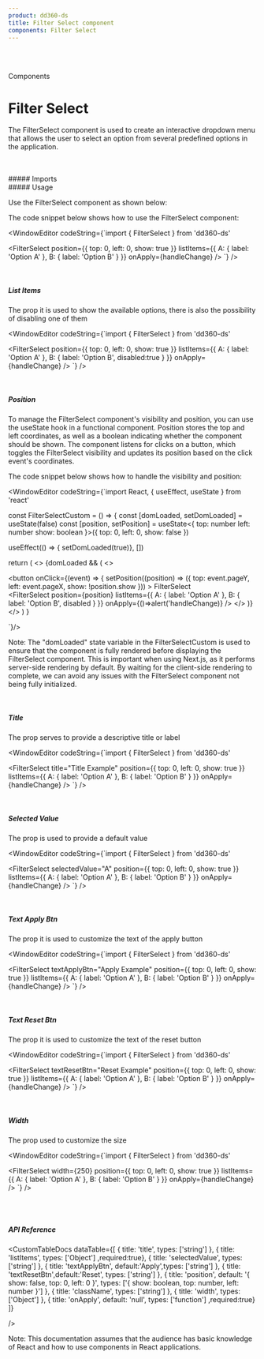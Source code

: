 ```yaml
---
product: dd360-ds
title: Filter Select component
components: Filter Select
---
```


<br id='top' />
<br />

<Label>Components</Label>

# <span name="floating-nav">Filter Select</span>

The FilterSelect component is used to create an interactive dropdown menu that allows the user to select an option from several predefined options in the application.

<br />
<br />
##### <span name="floating-nav">Imports</span>

<WindowEditor codeString="import { FilterSelect } from 'dd360-ds'" />

<br />
##### <span name="floating-nav">Usage</span>

Use the FilterSelect component as shown below:

<ContainerComponentDoc className="gap-y-2">
 <FilterSelectCustom />
</ContainerComponentDoc>

The code snippet below shows how to use the FilterSelect component:

<WindowEditor
    codeString={`import { FilterSelect } from 'dd360-ds'
  
<FilterSelect
    position={{
      top: 0,
      left: 0,
      show: true
    }}
    listItems={{
      A: {
        label: 'Option A'
      },
      B: {
        label: 'Option B'
      }
    }}
    onApply={handleChange}
/>
`}
/>

<br />

##### <span name="floating-nav">List Items</span>

The prop <Tag text='listItems' /> it is used to show the available options, there is also the possibility of disabling one of them
<ContainerComponentDoc className="gap-y-2">
 <FilterSelectCustom disabled />
</ContainerComponentDoc>


<WindowEditor
    codeString={`import { FilterSelect } from 'dd360-ds'
  
<FilterSelect
    position={{
      top: 0,
      left: 0,
      show: true
    }}
    listItems={{
      A: {
        label: 'Option A'
      },
      B: {
        label: 'Option B',
        disabled:true
      }
    }}
    onApply={handleChange}
/>
`}
/>

<br />

##### <span name="floating-nav">Position</span>

To manage the FilterSelect component's visibility and position, you can use the useState hook in a functional component. Position stores the top and left coordinates, as well as a boolean indicating whether the component should be shown. The component listens for clicks on a button, which toggles the FilterSelect visibility and updates its position based on the click event's coordinates.

<ContainerComponentDoc>
  <FilterSelectCustom />
</ContainerComponentDoc>

The code snippet below shows how to handle the visibility and position:

<WindowEditor
    codeString={`import React, { useEffect, useState } from 'react'

const FilterSelectCustom = () => {
 const [domLoaded, setDomLoaded] = useState<boolean>(false)
 const [position, setPosition] = useState<{
    top: number
    left: number
    show: boolean
  }>({
    top: 0,
    left: 0,
    show: false
  })

  useEffect(() => { setDomLoaded(true)}, [])

  return (
    <>
      {domLoaded && (
        <>
          <div className="h-8">
            <button  onClick={(event) => {
              setPosition((position) => ({
                top: event.pageY,
                left: event.pageX,
                show: !position.show
              }))
            >
              <Flex gap="3" justifyContent="center" alignItems="center">
                <Text className="mt-0.5 mr-1" bold>
                  FilterSelect
                </Text>
                <FilterIcon className="w-4 h-4" />
              </Flex>
            </button>
          </div>
          <FilterSelect
            position={position}
            listItems={{
              A: {
                label: 'Option A'
              },
              B: {
                label: 'Option B',
                disabled
              }
            }}
            onApply={()=>alert('handleChange)}
          />
        </>
      )}
    </>
  )
}

 `}/>

Note: The "domLoaded" state variable in the FilterSelectCustom is used to ensure that the component is fully rendered before displaying the FilterSelect component. This is important when using Next.js, as it performs server-side rendering by default. By waiting for the client-side rendering to complete, we can avoid any issues with the FilterSelect component not being fully initialized.

<br/>

##### <span name="floating-nav">Title</span>

The prop <Tag text='title' /> serves to provide a descriptive title or label

<ContainerComponentDoc className="gap-y-2">
 <FilterSelectCustom title="Title Example" />
</ContainerComponentDoc>


<WindowEditor
    codeString={`import { FilterSelect } from 'dd360-ds'
  
<FilterSelect
    title="Title Example"
    position={{
      top: 0,
      left: 0,
      show: true
    }}
    listItems={{
      A: {
        label: 'Option A'
      },
      B: {
        label: 'Option B'
      }
    }}
    onApply={handleChange}
/>
`}
/>

<br />

##### <span name="floating-nav">Selected Value</span>

The prop <Tag text='selectedValue' /> is used to provide a default value

<ContainerComponentDoc className="gap-y-2">
 <FilterSelectCustom selectedValue="A"/>
</ContainerComponentDoc>


<WindowEditor
    codeString={`import { FilterSelect } from 'dd360-ds'
  
<FilterSelect
    selectedValue="A"
    position={{
      top: 0,
      left: 0,
      show: true
    }}
    listItems={{
      A: {
        label: 'Option A'
      },
      B: {
        label: 'Option B'
      }
    }}
    onApply={handleChange}
/>
`}
/>

<br />

##### <span name="floating-nav">Text Apply Btn</span>

The prop <Tag text='textApplyBtn' /> it is used to customize the text of the apply button

<ContainerComponentDoc className="gap-y-2">
 <FilterSelectCustom textApplyBtn="Apply Example"/>
</ContainerComponentDoc>


<WindowEditor
    codeString={`import { FilterSelect } from 'dd360-ds'
  
<FilterSelect
    textApplyBtn="Apply Example"
    position={{
      top: 0,
      left: 0,
      show: true
    }}
    listItems={{
      A: {
        label: 'Option A'
      },
      B: {
        label: 'Option B'
      }
    }}
    onApply={handleChange}
/>
`}
/>

<br />

##### <span name="floating-nav">Text Reset Btn</span>

The prop <Tag text='textResetBtn' /> it is used to customize the text of the reset button

<ContainerComponentDoc className="gap-y-2">
 <FilterSelectCustom textResetBtn="Reset Example"/>
</ContainerComponentDoc>


<WindowEditor
    codeString={`import { FilterSelect } from 'dd360-ds'
  
<FilterSelect
    textResetBtn="Reset Example"
    position={{
      top: 0,
      left: 0,
      show: true
    }}
    listItems={{
      A: {
        label: 'Option A'
      },
      B: {
        label: 'Option B'
      }
    }}
    onApply={handleChange}
/>
`}
/>

<br />

##### <span name="floating-nav">Width</span>

The prop <Tag text='width' /> used to customize the size

<ContainerComponentDoc className="gap-y-2">
 <FilterSelectCustom width={250}/>
</ContainerComponentDoc>


<WindowEditor
    codeString={`import { FilterSelect } from 'dd360-ds'
  
<FilterSelect
    width={250}
    position={{
      top: 0,
      left: 0,
      show: true
    }}
    listItems={{
      A: {
        label: 'Option A'
      },
      B: {
        label: 'Option B'
      }
    }}
    onApply={handleChange}
/>
`}
/>

<br />
<br />

##### <span name="floating-nav">API Reference</span>

<CustomTableDocs
    dataTable={[
        { title: 'title', types: ['string'] },
		    { title: 'listItems', types: ['Object'] ,required:true},
        { title: 'selectedValue', types: ['string'] },
        { title: 'textApplyBtn', default:'Apply',types: ['string'] },
        { title: 'textResetBtn',default:'Reset', types: ['string'] },
        {
         title: 'position',
         default: '{ show: false, top: 0, left: 0 }',
         types: ['{ show: boolean, top: number, left: number }']
        },
        { title: 'className', types: ['string'] },
        { title: 'width', types: ['Object'] },
	      { title: 'onApply', default: 'null', types: ['function'] ,required:true}
    ]}

/>

Note: This documentation assumes that the audience has basic knowledge of React and how to use components in React applications.

<BackAndForwardController />
